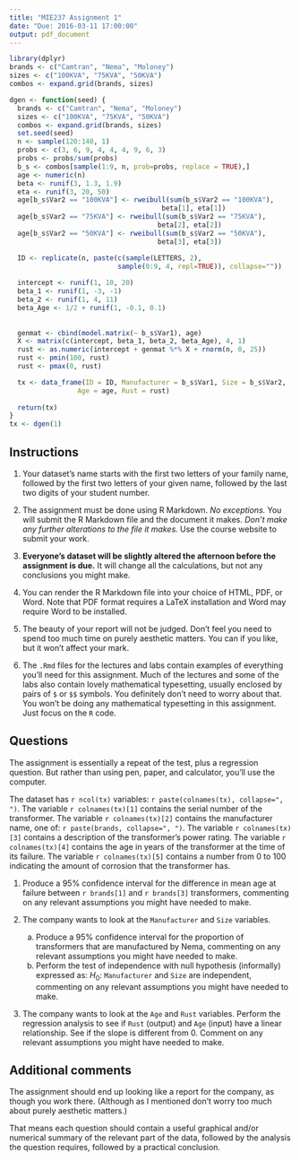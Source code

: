 ```yaml
---
title: "MIE237 Assignment 1"
date: "Due: 2016-03-11 17:00:00"
output: pdf_document
---
```


```r
library(dplyr)
brands <- c("Camtran", "Nema", "Moloney")
sizes <- c("100KVA", "75KVA", "50KVA")
combos <- expand.grid(brands, sizes)

dgen <- function(seed) {
  brands <- c("Camtran", "Nema", "Moloney")
  sizes <- c("100KVA", "75KVA", "50KVA")
  combos <- expand.grid(brands, sizes)
  set.seed(seed)
  n <- sample(120:140, 1)
  probs <- c(3, 6, 9, 4, 4, 4, 9, 6, 3)
  probs <- probs/sum(probs)
  b_s <- combos[sample(1:9, n, prob=probs, replace = TRUE),]
  age <- numeric(n)
  beta <- runif(3, 1.3, 1.9)
  eta <- runif(3, 20, 50)
  age[b_s$Var2 == "100KVA"] <- rweibull(sum(b_s$Var2 == "100KVA"),
                                      beta[1], eta[1])
  age[b_s$Var2 == "75KVA"] <- rweibull(sum(b_s$Var2 == "75KVA"),
                                     beta[2], eta[2])
  age[b_s$Var2 == "50KVA"] <- rweibull(sum(b_s$Var2 == "50KVA"),
                                     beta[3], eta[3])

  ID <- replicate(n, paste(c(sample(LETTERS, 2), 
                           sample(0:9, 4, repl=TRUE)), collapse=""))
  
  intercept <- runif(1, 10, 20)
  beta_1 <- runif(1, -3, -1)
  beta_2 <- runif(1, 4, 11)
  beta_Age <- 1/2 + runif(1, -0.1, 0.1)
  
  
  genmat <- cbind(model.matrix(~ b_s$Var1), age)
  X <- matrix(c(intercept, beta_1, beta_2, beta_Age), 4, 1)
  rust <- as.numeric(intercept + genmat %*% X + rnorm(n, 0, 25))
  rust <- pmin(100, rust)
  rust <- pmax(0, rust)

  tx <- data_frame(ID = ID, Manufacturer = b_s$Var1, Size = b_s$Var2,
                 Age = age, Rust = rust)
  
  return(tx)
}
tx <- dgen(1)
```


## Instructions

1. Your dataset's name starts with the first two letters of your family name, followed by the first two letters of your given name, followed by the last two digits of your student number.

2. The assignment must be done using R Markdown. *No exceptions.* You will submit the R Markdown file and the document it makes. *Don't make any further alterations to the file it makes.* Use the course website to submit your work.

3. **Everyone's dataset will be slightly altered the afternoon before the assignment is due.** It will change all the calculations, but not any conclusions you might make. 

4. You can render the R Markdown file into your choice of HTML, PDF, or Word. Note that PDF format requires a LaTeX installation and Word may require Word to be installed. 

5. The beauty of your report will not be judged. Don't feel you need to spend too much time on purely aesthetic matters. You can if you like, but it won't affect your mark.

6. The `.Rmd` files for the lectures and labs contain examples of everything you'll need for this assignment. Much of the lectures and some of the labs also contain lovely mathematical typesetting, usually enclosed by pairs of `$` or `$$` symbols. You definitely don't need to worry about that. You won't be doing any mathematical typesetting in this assignment. Just focus on the `R` code.

## Questions

The assignment is essentially a repeat of the test, plus a regression question. But rather than using pen, paper, and calculator, you'll use the computer. 

The dataset has `r ncol(tx)` variables: ``r paste(colnames(tx), collapse=", ")``. The  variable ``r colnames(tx)[1]`` contains the serial number of the transformer. The variable ``r colnames(tx)[2]`` contains the manufacturer name, one of: ``r paste(brands, collapse=", ")``. The variable ``r colnames(tx)[3]`` contains a description of the transformer's power rating. The variable ``r colnames(tx)[4]`` contains the age in years of the transformer at the time of its failure. The variable ``r colnames(tx)[5]`` contains a number from 0 to 100 indicating the amount of corrosion that the transformer has.

1. Produce a 95% confidence interval for the difference in mean age at failure between ``r brands[1]`` and ``r brands[3]`` transformers, commenting on any relevant assumptions you might have needed to make.

2. The company wants to look at the `Manufacturer` and `Size` variables. 
    a. Produce a 95% confidence interval for the proportion of transformers that are manufactured by Nema, commenting on any relevant assumptions you might have needed to make.
    b. Perform the test of independence with null hypothesis (informally) expressed as: $H_0:$ `Manufacturer` and `Size` are independent, commenting on any relevant assumptions you might have needed to make.
    
3. The company wants to look at the `Age` and `Rust` variables. Perform the regression analysis to see if `Rust` (output) and `Age` (input) have a linear relationship. See if the slope is different from 0. Comment on any relevant assumptions you might have needed to make.

## Additional comments

The assignment should end up looking like a report for the company, as though you work there. (Although as I mentioned don't worry too much about purely aesthetic matters.)

That means each question should contain a useful graphical and/or numerical summary of the relevant part of the data, followed by the analysis the question requires, followed by a practical conclusion. 

